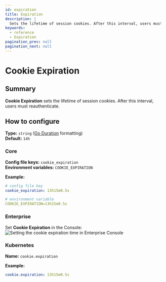 ```yaml
---
id: expiration
title: Expiration
description: |
  Sets the lifetime of session cookies. After this interval, users must reauthenticate.
keywords:
  - reference
  - Expiration
pagination_prev: null
pagination_next: null
---
```



# Cookie Expiration

## Summary

**Cookie Expiration** sets the lifetime of session cookies. After this interval, users must reauthenticate.

## How to configure

**Type:** `string` ([Go Duration](https://golang.org/pkg/time/#Duration.String) formatting) <br/>
**Default:** `14h` <br/>

<Tabs>
<TabItem value="Core" label="Core">

### Core

**Config file keys:** `cookie_expiration` <br/>
**Environment variables:** `COOKIE_EXPIRATION` <br/>


**Example:**
```yaml
# config file key
cookie_expiration: 13h15m0.5s

# environment variable
COOKIE_EXPIRATION=13h15m0.5s
```

</TabItem>
<TabItem value="Enterprise" label="Enterprise">

### Enterprise

Set **Cookie Expiration** in the Console:
![Setting the cookie expiration time in Enterprise Console](./img/cookies/cookies-expiration.png)


</TabItem>
<TabItem value="Kubernetes" label="Kubernetes">

### Kubernetes

**Name:** `cookie.expiration` <br/>

**Example:**
```yaml
cookie.expiration: 13h15m0.5s
```

</TabItem>
</Tabs>
